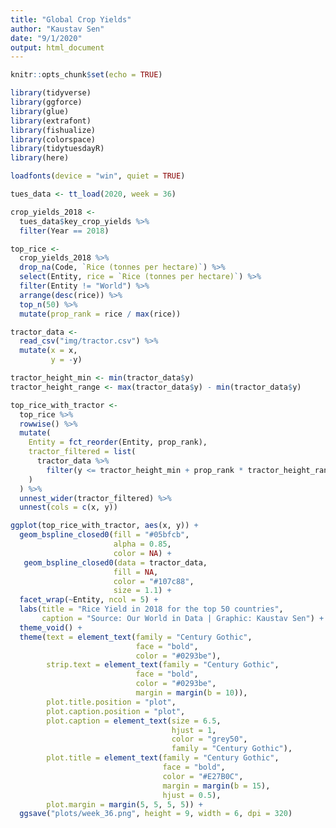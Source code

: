 ```yaml
---
title: "Global Crop Yields"
author: "Kaustav Sen"
date: "9/1/2020"
output: html_document
---
```


```r
knitr::opts_chunk$set(echo = TRUE)
```

```r
library(tidyverse)
library(ggforce)
library(glue)
library(extrafont)
library(fishualize)
library(colorspace)
library(tidytuesdayR)
library(here)

loadfonts(device = "win", quiet = TRUE)
```

```r
tues_data <- tt_load(2020, week = 36)

crop_yields_2018 <- 
  tues_data$key_crop_yields %>% 
  filter(Year == 2018)
```

```r
top_rice <- 
  crop_yields_2018 %>% 
  drop_na(Code, `Rice (tonnes per hectare)`) %>% 
  select(Entity, rice = `Rice (tonnes per hectare)`) %>% 
  filter(Entity != "World") %>% 
  arrange(desc(rice)) %>% 
  top_n(50) %>% 
  mutate(prop_rank = rice / max(rice))
```
```r
tractor_data <- 
  read_csv("img/tractor.csv") %>% 
  mutate(x = x,
         y = -y)

tractor_height_min <- min(tractor_data$y)
tractor_height_range <- max(tractor_data$y) - min(tractor_data$y)

top_rice_with_tractor <- 
  top_rice %>% 
  rowwise() %>% 
  mutate(
    Entity = fct_reorder(Entity, prop_rank),
    tractor_filtered = list(
      tractor_data %>% 
        filter(y <= tractor_height_min + prop_rank * tractor_height_range)
    )
  ) %>% 
  unnest_wider(tractor_filtered) %>% 
  unnest(cols = c(x, y))

ggplot(top_rice_with_tractor, aes(x, y)) +
  geom_bspline_closed0(fill = "#05bfcb",
                       alpha = 0.85,
                       color = NA) +
   geom_bspline_closed0(data = tractor_data,
                       fill = NA,
                       color = "#107c88",
                       size = 1.1) +
  facet_wrap(~Entity, ncol = 5) +
  labs(title = "Rice Yield in 2018 for the top 50 countries",
       caption = "Source: Our World in Data | Graphic: Kaustav Sen") +
  theme_void() +
  theme(text = element_text(family = "Century Gothic",
                            face = "bold",
                            color = "#0293be"),
        strip.text = element_text(family = "Century Gothic",
                            face = "bold",
                            color = "#0293be",
                            margin = margin(b = 10)),
        plot.title.position = "plot",
        plot.caption.position = "plot",
        plot.caption = element_text(size = 6.5,
                                    hjust = 1,
                                    color = "grey50",
                                    family = "Century Gothic"),
        plot.title = element_text(family = "Century Gothic",
                                  face = "bold",
                                  color = "#E27B0C",
                                  margin = margin(b = 15),
                                  hjust = 0.5),
        plot.margin = margin(5, 5, 5, 5)) + 
  ggsave("plots/week_36.png", height = 9, width = 6, dpi = 320)
```
